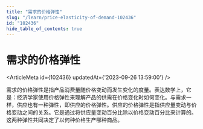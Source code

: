 ```yaml
---
title: "需求的价格弹性"
slug: "/learn/price-elasticity-of-demand-102436"
id: "102436"
hide_table_of_contents: true
---
```



# 需求的价格弹性

<ArticleMeta id={102436} updatedAt={'2023-09-26 13:59:00'} />
<div className='border-solid border-b border-t-0 my-4 border-[var(--ifm-color-gray-300)]' />

需求的价格弹性是指产品消费量随价格变动而发生变化的度量。表达数学上，它是：经济学家使用价格弹性来理解产品的供需在价格变化时如何变化。与需求一样，供应也有一种弹性，即供应的价格弹性。供应的价格弹性是指供应量变动与价格变动之间的关系。它是通过将供应量变动百分比除以价格变动百分比来计算的。这两种弹性共同决定了以何种价格生产哪种商品。
